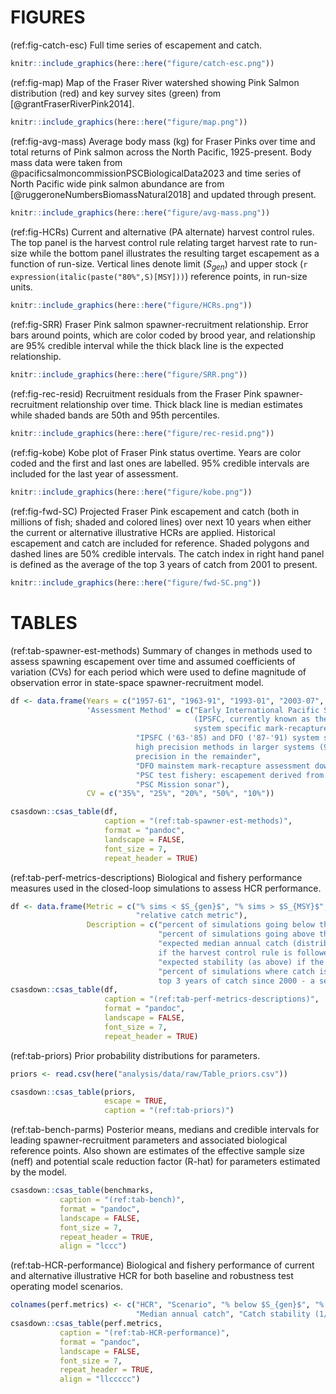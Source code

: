# FIGURES  

(ref:fig-catch-esc) Full time series of escapement and catch.
```r
knitr::include_graphics(here::here("figure/catch-esc.png"))
```

(ref:fig-map) Map of the Fraser River watershed showing Pink Salmon distribution (red) and key survey sites (green) from [@grantFraserRiverPink2014].  
```r
knitr::include_graphics(here::here("figure/map.png"))
```

(ref:fig-avg-mass) Average body mass (kg) for Fraser Pinks over time and total returns of Pink salmon across the North Pacific, 1925-present. Body mass data were taken from @pacificsalmoncommissionPSCBiologicalData2023 and time series of North Pacific wide pink salmon abundance are from [@ruggeroneNumbersBiomassNatural2018] and updated through present.  
```r
knitr::include_graphics(here::here("figure/avg-mass.png"))
```

(ref:fig-HCRs) Current and alternative (PA alternate) harvest control rules. The top panel is the harvest control rule relating target harvest rate to run-size while the bottom panel illustrates the resulting target escapement as a function of run-size. Vertical lines denote limit ($S_{gen}$) and upper stock (`r expression(italic(paste("80%",S)[MSY]))`) reference points, in run-size units.  
```r
knitr::include_graphics(here::here("figure/HCRs.png"))
```

(ref:fig-SRR) Fraser Pink salmon spawner-recruitment relationship. Error bars around points, which are color coded by brood year, and relationship are 95% credible interval while the thick black line is the expected relationship.
```r
knitr::include_graphics(here::here("figure/SRR.png"))
```

(ref:fig-rec-resid) Recruitment residuals from the Fraser Pink spawner-recruitment relationship over time. Thick black line is median estimates while shaded bands are 50th and 95th percentiles.
```r
knitr::include_graphics(here::here("figure/rec-resid.png"))
```

(ref:fig-kobe) Kobe plot of Fraser Pink status overtime. Years are color coded and the first and last ones are labelled. 95% credible intervals are included for the last year of assessment. 
```r
knitr::include_graphics(here::here("figure/kobe.png"))
```

(ref:fig-fwd-SC) Projected Fraser Pink escapement and catch (both in millions of fish; shaded and colored lines) over next 10 years when either the current or alternative illustrative HCRs are applied. Historical escapement and catch are included for reference. Shaded polygons and dashed lines are 50% credible intervals. The catch index in right hand panel is defined as the average of the top 3 years of catch from 2001 to present.  
```r
knitr::include_graphics(here::here("figure/fwd-SC.png"))
```

\clearpage

# TABLES  

(ref:tab-spawner-est-methods) Summary of changes in methods used to assess spawning escapement over time and assumed coefficients of variation (CVs) for each period which were used to define magnitude of observation error in state-space spawner-recruitment model.  
```r
df <- data.frame(Years = c("1957-61", "1963-91", "1993-01", "2003-07", "2009-present"), 
                 'Assessment Method' = c("Early International Pacific Salmon Fishing Commission
                                         (IPSFC, currently known as the Pacific Salmon Commission[PSC])
                                         system specific mark-recapture: low tagging effort", 
                            "IPSFC ('63-'85) and DFO ('87-'91) system specific mark-recapture: 
                            high precision methods in larger systems (90% of stock) and lower 
                            precision in the remainder", 
                            "DFO mainstem mark-recapture assessment downstream of major spawning grounds", 
                            "PSC test fishery: escapement derived from seine boats in marine and catch data", 
                            "PSC Mission sonar"), 
                 CV = c("35%", "25%", "20%", "50%", "10%"))

csasdown::csas_table(df,
                     caption = "(ref:tab-spawner-est-methods)",
                     format = "pandoc",
                     landscape = FALSE,
                     font_size = 7,
                     repeat_header = TRUE)
```

(ref:tab-perf-metrics-descriptions) Biological and fishery performance measures used in the closed-loop simulations to assess HCR performance.
```r
df <- data.frame(Metric = c("% sims < $S_{gen}$", "% sims > $S_{MSY}$", "median annual catch", "catch stability (1/CV)", 
                            "relative catch metric"), 
                 Description = c("percent of simulations going below that simulations relative lower benchmark",
                                 "percent of simulations going above that simulations relative upper benchmark",
                                 "expected median annual catch (distribution of medians across years) 
                                 if the harvest control rule is followed",
                                 "expected stability (as above) if the harvest control rule is followed",
                                 "percent of simulations where catch is greater than the average of the 
                                 top 3 years of catch since 2000 - a semi-arbitrary indicator of a 'good year'"))
csasdown::csas_table(df,
                     caption = "(ref:tab-perf-metrics-descriptions)",
                     format = "pandoc",
                     landscape = FALSE,
                     font_size = 7,
                     repeat_header = TRUE)
```

(ref:tab-priors) Prior probability distributions for parameters.  
```r
priors <- read.csv(here("analysis/data/raw/Table_priors.csv"))

csasdown::csas_table(priors,
                     escape = TRUE, 
                     caption = "(ref:tab-priors)")
```

(ref:tab-bench-parms) Posterior means, medians and credible intervals for leading spawner-recruitment parameters and associated biological reference points. Also shown are estimates of the effective sample size (neff) and potential scale reduction factor (R-hat) for parameters estimated by the model.
```r
csasdown::csas_table(benchmarks,
           caption = "(ref:tab-bench)",
           format = "pandoc",
           landscape = FALSE,
           font_size = 7,
           repeat_header = TRUE, 
           align = "lccc")
```

(ref:tab-HCR-performance) Biological and fishery performance of current and alternative illustrative HCR for both baseline and robustness test operating model scenarios.  
```r
colnames(perf.metrics) <- c("HCR", "Scenario", "% below $S_{gen}$", "% above $S_{MSY}$", 
                            "Median annual catch", "Catch stability (1/CV)", "catch index")
csasdown::csas_table(perf.metrics,
           caption = "(ref:tab-HCR-performance)",
           format = "pandoc",
           landscape = FALSE,
           font_size = 7,
           repeat_header = TRUE, 
           align = "llccccc")
```

